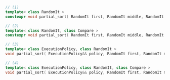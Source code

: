 ```cpp
// (1)
template< class RandomIt >
constexpr void partial_sort( RandomIt first, RandomIt middle, RandomIt last );

// (2)
template< class RandomIt, class Compare >
constexpr void partial_sort( RandomIt first, RandomIt middle, RandomIt last, Compare comp );

// (3)
template< class ExecutionPolicy, class RandomIt >
void partial_sort( ExecutionPolicy&& policy, RandomIt first, RandomIt middle, RandomIt last );

// (4)
template< class ExecutionPolicy, class RandomIt, class Compare >
void partial_sort( ExecutionPolicy&& policy, RandomIt first, RandomIt middle, RandomIt last, Compare comp );
```
